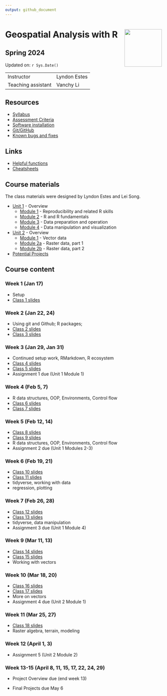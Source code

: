 ```yaml
---
output: github_document
---
```


# Geospatial Analysis with R <img src="https://s28151.pcdn.co/offices/marketing-and-communications/wp-content/blogs.dir/3/files/sites/106/2019/08/CU_Seal_Red_SM_60_75_v4-768x768.png" align="right" width="120" />


## Spring 2024


Updated on: `r Sys.Date()`

<center>
------------------ ------------------------------------------------------
Instructor         Lyndon Estes 
Teaching assistant Vanchy Li
------------------ ------------------------------------------------------
</center>

## Resources
- [Syllabus](syllabus.html)
- [Assessment Criteria](assessment.html)
- [Software installation](software-installation.html)
- [Git/GitHub](git-github.html)
- [Known bugs and fixes](bugs-fixes.html)

## Links
- [Helpful functions](helpful_functions.html)
- [Cheatsheets](cheatsheets.html)

## Course materials

The class materials were designed by Lyndon Estes and Lei Song. 

- [Unit 1](unit1.html) - Overview
  - [Module 1](unit1-module1.html) - Reproducibility and related R skills
  - [Module 2](unit1-module2.html) - R and R fundamentals
  - [Module 3](unit1-module3.html) - Data preparation and operation
  - [Module 4](unit1-module4.html) - Data manipulation and visualization

- [Unit 2](unit2.html) - Overview
  - [Module 1](unit2-module1.html) - Vector data
  - [Module 2a](unit2-module2a.html) - Raster data, part 1
  - [Module 2b](unit2-module2b.html) - Raster data, part 2

- [Potential Projects](projects.html)

## Course content

### Week 1 (Jan 17)
  - Setup
  - [Class 1 slides](class1.html)
  
### Week 2 (Jan 22, 24)
  - Using git and Github; R packages; 
  - [Class 2 slides](class2.html)
  - [Class 3 slides](class3.html)

### Week 3 (Jan 29, Jan 31)
  - Continued setup work, RMarkdown, R ecosystem
  - [Class 4 slides](class4.html)
  - [Class 5 slides](class5.html)  
  - Assignment 1 due (Unit 1 Module 1)

### Week 4 (Feb 5, 7)
  - R data structures, OOP, Environments, Control flow
  - [Class 6 slides](class6.html)  
  - [Class 7 slides](class7.html)  

### Week 5 (Feb 12, 14)
  - [Class 8 slides](class8.html)  
  - [Class 9 slides](class9.html)    
  - R data structures, OOP, Environments, Control flow  
  - Assignment 2 due (Unit 1 Modules 2-3)

### Week 6 (Feb 19, 21)
  - [Class 10 slides](class10.html)
  - [Class 11 slides](class11.html)
  - tidyverse, working with data
  - regression, plotting

### Week 7 (Feb 26, 28)
  - [Class 12 slides](class12.html)
  - [Class 13 slides](class13.html)  
  - tidyverse, data manipulation
  - Assignment 3 due (Unit 1 Module 4)

### Week 9 (Mar 11, 13) 
  - [Class 14 slides](class14.html)  
  - [Class 15 slides](class15.html)  
  - Working with vectors

### Week 10 (Mar 18, 20)
  - [Class 16 slides](class16.html)  
  - [Class 17 slides](class17.html)  
  - More on vectors
  - Assignment 4 due (Unit 2 Module 1)

### Week 11 (Mar 25, 27)
  - [Class 18 slides](class18.html)  
  - Raster algebra, terrain, modeling

### Week 12 (April 1, 3)
  - Assignment 5 (Unit 2 Module 2) 

### Week 13-15 (April 8, 11, 15, 17, 22, 24, 29)
  - Project Overview due (end week 13)

- Final Projects due May 6

